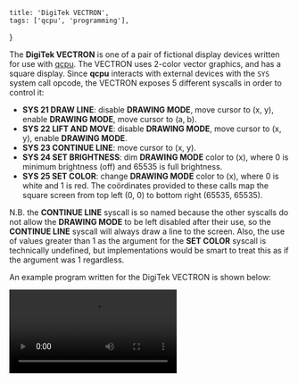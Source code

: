     title: 'DigiTek VECTRON',
    tags: ['qcpu', 'programming'],
}

The **DigiTek VECTRON** is one of a pair of fictional display devices written for use with [qcpu](/qcpu). The VECTRON uses 2-color vector graphics, and has a square display. Since **qcpu** interacts with external devices with the `SYS` system call opcode, the VECTRON exposes 5 different syscalls in order to control it:

- **SYS 21 DRAW LINE**: disable **DRAWING MODE**, move cursor to (x, y), enable **DRAWING MODE**, move cursor to (a, b).
- **SYS 22 LIFT AND MOVE**: disable **DRAWING MODE**, move cursor to (x, y), enable **DRAWING MODE**.
- **SYS 23 CONTINUE LINE**: move cursor to (x, y).
- **SYS 24 SET BRIGHTNESS**: dim **DRAWING MODE** color to (x), where 0 is minimum brightness (off) and 65535 is full brightness.
- **SYS 25 SET COLOR**: change **DRAWING MODE** color to (x), where 0 is white and 1 is red.
The coördinates provided to these calls map the square screen from top left (0, 0) to bottom right (65535, 65535).

N.B. the **CONTINUE LINE** syscall is so named because the other syscalls do not allow the **DRAWING MODE** to be left disabled after their use, so the **CONTINUE LINE** syscall will always draw a line to the screen. Also, the use of values greater than 1 as the argument for the **SET COLOR** syscall is technically undefined, but implementations would be smart to treat this as if the argument was 1 regardless.

An example program written for the DigiTek VECTRON is shown below:

<Video src="https://cesque.com/storage/22/10/23/126035427843.mp4" />